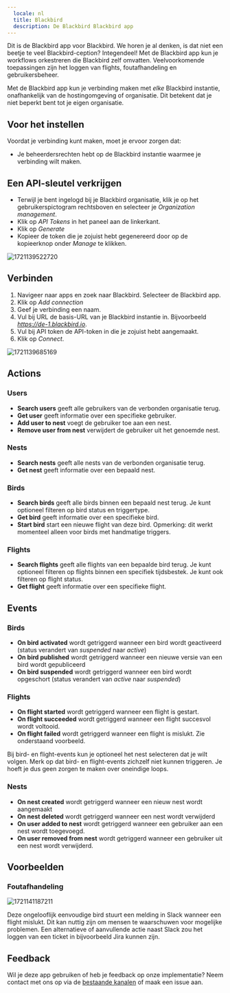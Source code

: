 ```yaml
---
  locale: nl
  title: Blackbird
  description: De Blackbird Blackbird app
---
```


<LinkCard title="View on Github" target="_blank" href="https://github.com/bb-io/Blackbird" icon="github" />

Dit is de Blackbird app voor Blackbird. We horen je al denken, is dat niet een beetje te veel Blackbird-ception? Integendeel! Met de Blackbird app kun je workflows orkestreren die Blackbird zelf omvatten. Veelvoorkomende toepassingen zijn het loggen van flights, foutafhandeling en gebruikersbeheer.

Met de Blackbird app kun je verbinding maken met _elke_ Blackbird instantie, onafhankelijk van de hostingomgeving of organisatie. Dit betekent dat je niet beperkt bent tot je eigen organisatie.

## Voor het instellen

Voordat je verbinding kunt maken, moet je ervoor zorgen dat:

- Je beheerdersrechten hebt op de Blackbird instantie waarmee je verbinding wilt maken.

## Een API-sleutel verkrijgen

- Terwijl je bent ingelogd bij je Blackbird organisatie, klik je op het gebruikerspictogram rechtsboven en selecteer je _Organization management_.
- Klik op _API Tokens_ in het paneel aan de linkerkant.
- Klik op _Generate_
- Kopieer de token die je zojuist hebt gegenereerd door op de kopieerknop onder _Manage_ te klikken.

![1721139522720](https://raw.githubusercontent.com/bb-io/Blackbird/main/image/README/1721139522720.png)

## Verbinden

1. Navigeer naar apps en zoek naar Blackbird. Selecteer de Blackbird app.
2. Klik op _Add connection_
3. Geef je verbinding een naam.
4. Vul bij URL de basis-URL van je Blackbird instantie in. Bijvoorbeeld _https://de-1.blackbird.io_.
5. Vul bij API token de API-token in die je zojuist hebt aangemaakt.
6. Klik op _Connect_.

![1721139685169](https://raw.githubusercontent.com/bb-io/Blackbird/main/image/README/1721139685169.png)

## Actions

### Users
- **Search users** geeft alle gebruikers van de verbonden organisatie terug.
- **Get user** geeft informatie over een specifieke gebruiker.
- **Add user to nest** voegt de gebruiker toe aan een nest.
- **Remove user from nest** verwijdert de gebruiker uit het genoemde nest.

### Nests
- **Search nests** geeft alle nests van de verbonden organisatie terug.
- **Get nest** geeft informatie over een bepaald nest.

### Birds
- **Search birds** geeft alle birds binnen een bepaald nest terug. Je kunt optioneel filteren op bird status en triggertype.
- **Get bird** geeft informatie over een specifieke bird.
- **Start bird** start een nieuwe flight van deze bird. Opmerking: dit werkt momenteel alleen voor birds met handmatige triggers.

### Flights
- **Search flights** geeft alle flights van een bepaalde bird terug. Je kunt optioneel filteren op flights binnen een specifiek tijdsbestek. Je kunt ook filteren op flight status.
- **Get flight** geeft informatie over een specifieke flight.

## Events

### Birds
- **On bird activated** wordt getriggerd wanneer een bird wordt geactiveerd (status verandert van _suspended_ naar _active_)
- **On bird published** wordt getriggerd wanneer een nieuwe versie van een bird wordt gepubliceerd
- **On bird suspended** wordt getriggerd wanneer een bird wordt opgeschort (status verandert van _active_ naar _suspended_)

### Flights
- **On flight started** wordt getriggerd wanneer een flight is gestart.
- **On flight succeeded** wordt getriggerd wanneer een flight succesvol wordt voltooid.
- **On flight failed** wordt getriggerd wanneer een flight is mislukt. Zie onderstaand voorbeeld.

Bij bird- en flight-events kun je optioneel het nest selecteren dat je wilt volgen. Merk op dat bird- en flight-events zichzelf niet kunnen triggeren. Je hoeft je dus geen zorgen te maken over oneindige loops.

### Nests
- **On nest created** wordt getriggerd wanneer een nieuw nest wordt aangemaakt
- **On nest deleted** wordt getriggerd wanneer een nest wordt verwijderd
- **On user added to nest** wordt getriggerd wanneer een gebruiker aan een nest wordt toegevoegd.
- **On user removed from nest** wordt getriggerd wanneer een gebruiker uit een nest wordt verwijderd.

## Voorbeelden

### Foutafhandeling
![1721141187211](https://raw.githubusercontent.com/bb-io/Blackbird/main/image/README/1721141187211.png)

Deze ongelooflijk eenvoudige bird stuurt een melding in Slack wanneer een flight mislukt. Dit kan nuttig zijn om mensen te waarschuwen voor mogelijke problemen. Een alternatieve of aanvullende actie naast Slack zou het loggen van een ticket in bijvoorbeeld Jira kunnen zijn.

## Feedback

Wil je deze app gebruiken of heb je feedback op onze implementatie? Neem contact met ons op via de [bestaande kanalen](https://www.blackbird.io/) of maak een issue aan.